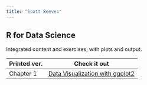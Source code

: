 ```yaml
---
title: "Scott Reeves"
---
```


## R for Data Science
Integrated content and exercises, with plots and output.

Printed ver. | Check it out
-------------|---------------
Chapter 1    | [Data Visualization with ggplot2](./r4ds/Chapter1.html)
